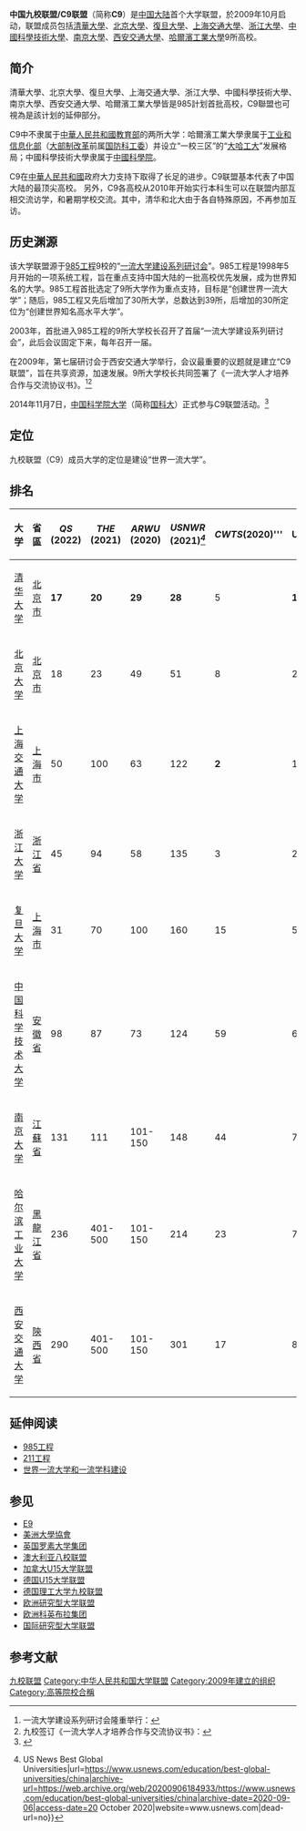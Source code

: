 {{Expand language|en}}
{{not|全國九所地方綜合性大學協作會}}
{{Infobox organization
| name                = 中国九校联盟
| image               = C9 League.png
| size                = 230px
| formation           = 1998年5月4日
| status              = [[中华人民共和国教育部|中华人民共和国教育部]]
| headquarters        = [[北京市|北京市]]
| region_served       = {{CHN}}
| membership          = [[复旦大学|复旦大学]]<br>[[哈尔滨工业大学|哈尔滨工业大学]]<br>[[南京大学|南京大学]]<br>[[北京大学|北京大学]]<br>[[上海交通大学|上海交通大学]]<br>[[清华大学|清华大学]]<br>[[中国科学技术大学|中国科学技术大学]]<br>[[西安交通大学|西安交通大学]] <br>[[浙江大学|浙江大学]]
| language            = [[汉语|汉语]]
| website             = {{URL|http://www.c9league.com/}}
}}
'''中国九校联盟/C9联盟'''（简称'''C9'''）是[[中国大陆|中国大陆]]首个大学联盟，於2009年10月启动，联盟成员包括[[清華大學|清華大學]]、[[北京大學|北京大學]]、[[復旦大學|復旦大學]]、[[上海交通大學|上海交通大學]]、[[浙江大學|浙江大學]]、[[中國科學技術大學|中國科學技術大學]]、[[南京大學|南京大學]]、[[西安交通大學|西安交通大學]]、[[哈爾濱工業大學|哈爾濱工業大學]]9所高校。

==简介==
清華大學、北京大學、復旦大學、上海交通大學、浙江大學、中國科學技術大學、南京大學、西安交通大學、哈爾濱工業大學皆是985計划首批高校，C9聯盟也可視為是該计划的延伸部分。

C9中不隶属于[[中華人民共和國教育部|中華人民共和國教育部]]的两所大学：哈爾濱工業大學隶属于[[工业和信息化部|工业和信息化部]]（[[大部制改革|大部制改革]]前属[[国防科工委|国防科工委]]）并设立“一校三区”的“[[大哈工大|大哈工大]]”发展格局；中國科學技術大學隶属于[[中國科學院|中國科學院]]。

C9在[[中華人民共和國|中華人民共和國]]政府大力支持下取得了长足的进步。C9联盟基本代表了中国大陆的最顶尖高校。 另外，C9各高校从2010年开始实行本科生可以在联盟内部互相交流访学，和暑期学校交流。其中，清华和北大由于各自特殊原因，不再参加互访。

==历史渊源==
该大学联盟源于[[985工程|985工程]]9校的“[[一流大学建设系列研讨会|一流大学建设系列研讨会]]”。985工程是1998年5月开始的一项系统工程，旨在重点支持中国大陆的一批高校优先发展，成为世界知名的大学。985工程首批选定了9所大学作为重点支持，目标是“创建世界一流大学”；随后，985工程又先后增加了30所大学，总数达到39所，后增加的30所定位为“创建世界知名高水平大学”。

2003年，首批进入985工程的9所大学校长召开了首届“一流大学建设系列研讨会”，此后会议固定下来，每年召开一届。

在2009年，第七届研讨会于西安交通大学举行，会议最重要的议题就是建立“C9联盟”，旨在共享资源，加速发展。9所大学校长共同签署了《一流大学人才培养合作与交流协议书》。<ref>一流大学建设系列研讨会隆重举行：{{cite web |url=http://xjtunews.xjtu.edu.cn/zhxw/2009-10/1255082272d24515.shtml |title=存档副本 |accessdate=2009-10-24 |deadurl=yes |archiveurl=https://web.archive.org/web/20091015052825/http://xjtunews.xjtu.edu.cn/zhxw/2009-10/1255082272d24515.shtml |archivedate=2009-10-15 }}</ref><ref>九校签订《一流大学人才培养合作与交流协议书》：{{cite web |url=http://xjtunews.xjtu.edu.cn/zhxw/2009-10/1255091987d24517.shtml |title=存档副本 |accessdate=2009-10-09 |deadurl=yes |archiveurl=https://web.archive.org/web/20091015052830/http://xjtunews.xjtu.edu.cn/zhxw/2009-10/1255091987d24517.shtml |archivedate=2009-10-15 }}</ref>

2014年11月7日，[[中国科学院大学|中国科学院大学]]（简称[[国科大|国科大]]）正式参与C9联盟活动。<ref>{{Cite web |url=http://news.nju.edu.cn/show_article_1_36935 |title=中国科学院大学也介绍了各校在学位工作方面的举措 |accessdate=2014-11-13 |archive-date=2014-11-13 |archive-url=https://web.archive.org/web/20141113041020/http://news.nju.edu.cn/show_article_1_36935 |dead-url=no }}</ref>

==定位==
九校联盟（C9）成员大学的定位是建设“世界一流大学”。

==排名==

{| class="wikitable sortable" style="text-align:center;"
|-
!大学
!省區
!''QS'' 
(2022)
!''THE'' 
(2021)
!''ARWU''
(2020)
!''USNWR'' 
(2021)''<ref name=":6">{{cite web|last=|first=|date=|title=Top World University Rankings {{!}} US News Best Global Universities|url=https://www.usnews.com/education/best-global-universities/china|archive-url=https://web.archive.org/web/20200906184933/https://www.usnews.com/education/best-global-universities/china|archive-date=2020-09-06|access-date=20 October 2020|website=www.usnews.com|dead-url=no}}</ref>''
!''CWTS
''(2020)'''
!URAP(2019)
!''Nature''
'''(2020)'''
!NTU(2020)
!Average
|-
|[[清华大学|清华大学]]
|[[北京市|北京市]]
|'''17'''
|'''20'''
|'''29'''
|'''28'''
|5
|'''12'''
|12
|'''17'''
|'''17'''
|-
|[[北京大学|北京大学]]
|[[北京市|北京市]]
|18
|23
|49
|51
|8
|21
|10
|29
|27
|-
|[[上海交通大学|上海交通大学]]
|[[上海市|上海市]]
|50
|100
|63
|122
|'''2'''
|19
|38
|25
|52
|-
|[[浙江大学|浙江大学]]
|[[浙江省|浙江省]]
|45
|94
|58
|135
|3
|20
|23
|30
|52
|-
|[[复旦大学|复旦大学]]
|[[上海市|上海市]]
|31
|70
|100
|160
|15
|58
|32
|62
|66
|-
|[[中国科学技术大学|中国科学技术大学]]
|[[安徽省|安徽省]]
|98
|87
|73
|124
|59
|62
|'''8'''
|59
|71
|-
|[[南京大学|南京大学]]
|[[江蘇省|江蘇省]]
|131
|111
|101-150
|148
|44
|75
|13
|85
|91
|-
|[[哈尔滨工业大学|哈尔滨工业大学]]
|[[黑龍江省|黑龍江省]]
|236
|401-500
|101-150
|214
|23
|73
|125
|96
|171
|-
|[[西安交通大学|西安交通大学]]
|[[陝西省|陝西省]]
|290
|401-500
|101-150
|301
|17
|82
|109
|100
|183
|}

== 延伸阅读==
*[[985工程|985工程]]
*[[211工程|211工程]]
*[[世界一流大学和一流学科建设|世界一流大学和一流学科建设]]

==参见==
*[[卓越人才培养合作高校联合自主选拔录取学业能力测试|E9]]
*[[美洲大學協會|美洲大學協會]]
*[[英国|英国]][[罗素大学集团|罗素大学集团]]
*[[澳大利亚八校联盟|澳大利亚八校联盟]]
*[[加拿大U15大学联盟|加拿大U15大学联盟]]
*[[德国U15大学联盟|德国U15大学联盟]]
*[[德国理工大学九校联盟|德国理工大学九校联盟]]
*[[欧洲研究型大学联盟|欧洲研究型大学联盟]]
*[[欧洲|欧洲]][[科英布拉集团|科英布拉集团]]
*[[国际研究型大学联盟|国际研究型大学联盟]]

==参考文献==
{{Reflist|refs=
}}

{{C9联盟}}

[[Category:九校联盟|]]
[[Category:中华人民共和国大学联盟|Category:中华人民共和国大学联盟]]
[[Category:2009年建立的组织|Category:2009年建立的组织]]
[[Category:高等院校合稱|Category:高等院校合稱]]